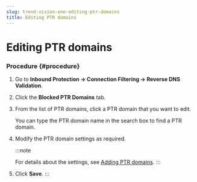 ```yaml
---
slug: trend-vision-one-editing-ptr-domains
title: Editing PTR domains
---
```

# Editing PTR domains

### Procedure {#procedure}

1.  Go to **Inbound Protection → Connection Filtering → Reverse DNS Validation**.

2.  Click the **Blocked PTR Domains** tab.

3.  From the list of PTR domains, click a PTR domain that you want to edit.

    You can type the PTR domain name in the search box to find a PTR domain.

4.  Modify the PTR domain settings as required.

    :::note

    For details about the settings, see [Adding PTR domains](adding-ptr-domains.mdx).
    :::

5.  Click **Save**.
:::

